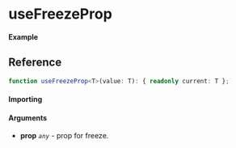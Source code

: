 
<Meta title="Miscellaneous/useFreezeProp" component={Example} />

# useFreezeProp

#### Example

<Canvas>
  <Story story={Example} inline />
</Canvas>

## Reference

```ts
function useFreezeProp<T>(value: T): { readonly current: T };
```

#### Importing

<ImportPath />

#### Arguments

- **prop** _`any`_ - prop for freeze.
